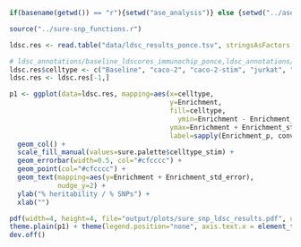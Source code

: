 ```r
if(basename(getwd()) == "r"){setwd("ase_analysis")} else {setwd("../ase_analysis")}

source("../sure-snp_functions.r")

ldsc.res <- read.table("data/ldsc_results_ponce.tsv", stringsAsFactors = F, header=T)

# ldsc_annotations/baseline_ldscores_immunochip_ponce,ldsc_annotations/C,ldsc_annotations/Cs,ldsc_annotations/J,ldsc_annotations/Js,ldsc_annotations/K
ldsc.res$celltype <- c("Baseline", "caco-2", "caco-2-stim", "jurkat", "jurkat-stim", "k562")
ldsc.res <- ldsc.res[-1,]
```

```r
p1 <- ggplot(data=ldsc.res, mapping=aes(x=celltype,
                                        y=Enrichment,
                                        fill=celltype,
                                          ymin=Enrichment - Enrichment_std_error,
                                        ymax=Enrichment + Enrichment_std_error,
                                        label=sapply(Enrichment_p, convert.pvalue.to.dits))) +
  geom_col() +
  scale_fill_manual(values=sure.palette$celltype_stim) +
  geom_errorbar(width=0.5, col="#cfcccc") +
  geom_point(col="#cfcccc") +
  geom_text(mapping=aes(y=Enrichment + Enrichment_std_error),
            nudge_y=2) +
  ylab("% heritability / % SNPs") +
  xlab("") 

pdf(width=4, height=4, file="output/plots/sure_snp_ldsc_results.pdf", useDingbats = F)
theme.plain(p1) + theme(legend.position="none", axis.text.x = element_text(angle=45, hjust=1))
dev.off()
```

